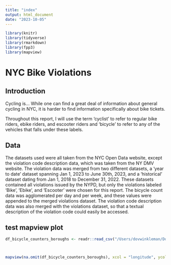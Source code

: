 ```yaml
---
title: "index"
output: html_document
date: "2023-10-05"
---
```


```r
library(knitr)
library(tidyverse)
library(rmarkdown)
library(fpp3)
library(mapview)
```

# NYC Bike Violations 

## Introduction

Cycling is... While one can find a great deal of information about general cycling in NYC, it is harder to find information specifically about bike tickets.

Throughout this report, I will use the term 'cyclist' to refer to regular bike riders, ebike riders, and escooter riders and 'bicycle' to refer to any of the vehicles that falls under these labels.

## Data

The datasets used were all taken from the NYC Open Data website, except the violation code description data, which was taken from the NY DMV website. The violation data was merged from two different datasets, a 'year to date' dataset spanning Jan 1, 2023 to June 30th, 2023, and a 'historical' dataset dating from Jan 1, 2018 to December 31, 2022. These datasets contained all violations issued by the NYPD, but only the violations labeled 'Bike', 'Ebike', and 'Escooter' were chosen for this report. The bicycle count data was agglomerated per day and per week, and these values were appended to the merged violations dataset. The violation code description data was also merged with the violations dataset, so that a textual description of the violation code could easily be accessed.


## test mapview plot
```r
df_bicycle_counters_boroughs <- readr::read_csv("/Users/dovwinkleman/Documents/R_Files/NYC_Bike_Summons_and_Violations/Data/Processed/df_bicycle_counters_boroughs.csv")



mapview(na.omit(df_bicycle_counters_boroughs), xcol = "longitude", ycol = "latitude", crs = 4269, grid = FALSE)
```

